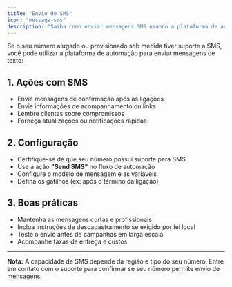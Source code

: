 ```yaml
---
title: "Envio de SMS"
icon: "message-sms"
description: "Saiba como enviar mensagens SMS usando a plataforma de automação e números com suporte a SMS"
---
```


Se o seu número alugado ou provisionado sob medida tiver suporte a SMS, você pode utilizar a plataforma de automação para enviar mensagens de texto:

## 1. Ações com SMS

- Envie mensagens de confirmação após as ligações
- Envie informações de acompanhamento ou links
- Lembre clientes sobre compromissos
- Forneça atualizações ou notificações rápidas

## 2. Configuração

- Certifique-se de que seu número possui suporte para SMS
- Use a ação **"Send SMS"** no fluxo de automação
- Configure o modelo de mensagem e as variáveis
- Defina os gatilhos (ex: após o término da ligação)

## 3. Boas práticas

- Mantenha as mensagens curtas e profissionais
- Inclua instruções de descadastramento se exigido por lei local
- Teste o envio antes de campanhas em larga escala
- Acompanhe taxas de entrega e custos

---

**Nota:** A capacidade de SMS depende da região e tipo do seu número. Entre em contato com o suporte para confirmar se seu número permite envio de mensagens.